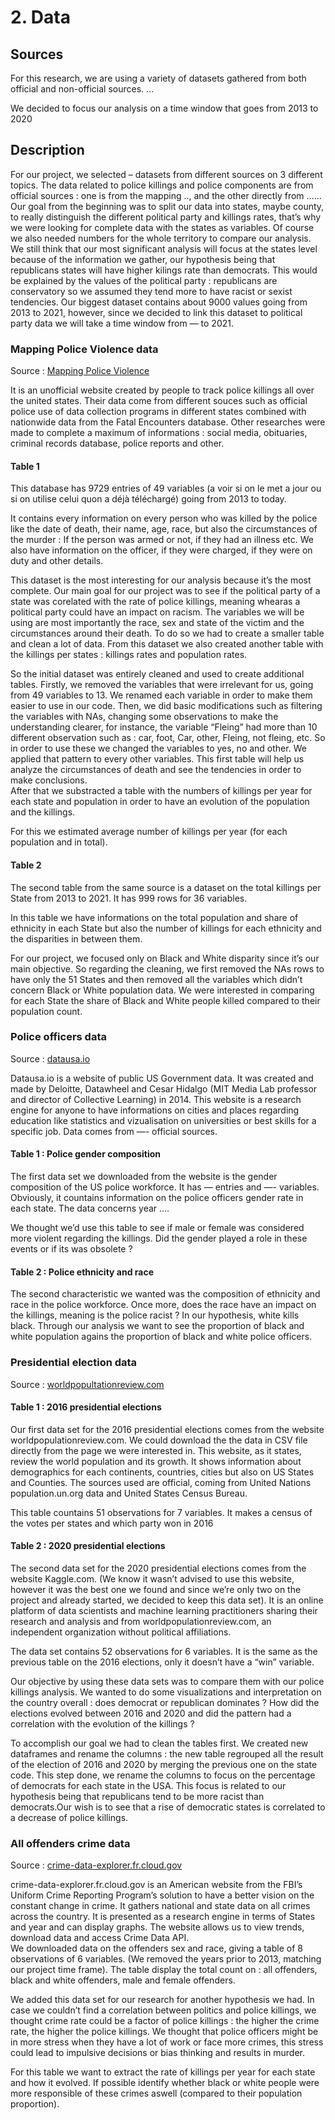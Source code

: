 # 2. Data


## Sources 
For this research, we are using a variety of datasets gathered from both official and non-official sources. 
...

We decided to focus our analysis on a time window that goes from 2013 to 2020

## Description

For our project, we selected – datasets from different sources on 3 different topics. The data related to police killings and police components are from official sources : one is from the mapping .., and the other directly from ……
Our goal from the beginning was to split our data into states, maybe county, to really distinguish the different political party and killings rates, that’s why we were looking for complete data with the states as variables. Of course we also needed numbers for the whole territory to compare our analysis. We still think that our most significant analysis will focus at the states level because of the information we gather, our hypothesis being that republicans states will have higher kilings rate than democrats. This would be explained by the values of the political party : republicans are conservatory so we assumed they tend more to have racist or sexist tendencies. 
Our biggest dataset contains about 9000 values going from 2013 to 2021, however, since we decided to link this dataset to political party data we will take a time window from --- to 2021.

### **Mapping Police Violence data**

Source : [Mapping Police Violence](https://mappingpoliceviolence.org/)  

It is an unofficial website created by people to track police killings all over the united states. Their data come from different souces such as official police use of data collection programs in different states combined with nationwide data from the Fatal Encounters database. Other researches were made to complete a maximum of informations : social media, obituaries, criminal records database, police reports and other. 

#### **Table 1**  

This database has 9729 entries of 49 variables (a voir si on le met a jour ou si on utilise celui quon a déjà téléchargé) going from 2013 to today. 

It contains every information on every person who was killed by the police like the date of death, their name, age, race, but also the circumstances of the murder : If the person was armed or not, if they had an illness etc. We also have information on the officer, if they were charged, if they were on duty and other details.
   
This dataset is the most interesting for our analysis because it’s the most complete. Our main goal for our project was to see if the political party of a state was corelated with the rate of police killings, meaning whearas a political party could have an impact on racism. The variables we will be using are most importantly the race, sex and state of the victim and the circumstances around their death. To do so we had to create a smaller table and clean a lot of data. From this dataset we also created another table with the killings per states : killings rates and population rates. 

So the initial dataset was entirely cleaned and used to create additional tables. Firstly, we removed the variables that were irrelevant for us, going from 49 variables to 13. We renamed each variable in order to make them easier to use in our code. Then, we did basic modifications such as filtering the variables with NAs, changing some observations to make the understanding clearer, for instance, the variable “Fleing” had more than 10 different observation such as : car, foot, Car, other, Fleing, not fleing, etc. So in order to use these we changed the variables to yes, no and other. We applied that pattern to every other variables. This first table will help us analyze the circumstances of death and see the tendencies in order to make conclusions.  
After that we substracted a table with the numbers of killings per year for each state and population in order to have an evolution of the population and the killings. 
  
For this we estimated average number of killings per year (for each population and in total).

#### **Table 2**  

The second table from the same source is a dataset on the total killings per State from 2013 to 2021. It has 999 rows for 36 variables. 

In this table we have informations on the total population and share of ethnicity in each State but also the number of killings for each ethnicity and the disparities in between them. 

For our project, we focused only on Black and White disparity since it's our main objective. So regarding the cleaning, we first removed the NAs rows to have only the 51 States and then removed all the variables which didn't concern Black or White population data. We were interested in comparing for each State the share of Black and White people killed compared to their population count. 

### **Police officers data** 

Source : [datausa.io](https://datausa.io/profile/soc/police-officers#demographics)
  
Datausa.io is a website of public US Government data. It was created and made by Deloitte, Datawheel and Cesar Hidalgo (MIT Media Lab professor and director of Collective Learning) in 2014. This website is a research engine for anyone to have informations on cities and places regarding education like statistics and vizualisation on universities or best skills for a specific job. 
Data comes from ---- official sources. 

#### **Table 1 : Police gender composition**  

The first data set we downloaded from the website is the gender composition of the US police workforce. It has --- entries and ---- variables. Obviously, it countains information on the police officers gender rate in each state. The data concerns year …. 
   
We thought we’d use this table to see if male or female was considered more violent regarding the killings. Did the gender played a role in these events or if its was obsolete ?
   
#### **Table 2 : Police ethnicity and race**
   
The second characteristic we wanted was the composition of ethnicity and race in the police workforce. Once more, does the race have an impact on the killings, meaning is the police racist ? In our hypothesis, white kills black. Through our analysis we want to see the proportion of black and white population agains the proportion of black and white police officers. 


### **Presidential election data** 

Source : [worldpopultationreview.com](https://worldpopulationreview.com/state-rankings/2016-election-results-by-state)  

#### **Table 1 : 2016 presidential elections**  

Our first data set for the 2016 presidential elections comes from the website worldpopulationreview.com. We could download the the data in CSV file directly from the page we were interested in. This website, as it states, review the world population and its growth. It shows information about demographics for each continents, countries, cities but also on US States and Counties. The sources used are official, coming from United Nations population.un.org data and United States Census Bureau. 
  
This table countains 51 observations for 7 variables. It makes a census of the votes per states and which party won in 2016

#### **Table 2 : 2020 presidential elections**      
  
The second data set for the 2020 presidential elections comes from the website Kaggle.com. (We know it wasn’t advised to use this website, however it was the best one we found and since we’re only two on the project and already started, we decided to keep this data set). It is an online platform of data scientists and machine learning practitioners sharing their research and analysis and from worldpopulationreview.com, an independent organization without political affiliations.
  
The data set contains 52 observations for 6 variables. It is the same as the previous table on the 2016 elections, only it doesn’t have a “win” variable. 
  
Our objective by using these data sets was to compare them with our police killings analysis. We wanted to do some visualizations and interpretation on the country overall : does democrat or republican dominates ? How did the elections evolved between 2016 and 2020 and did the pattern had a correlation with the evolution of the killings ? 
  
To accomplish our goal we had to clean the tables first. We created new dataframes and rename the columns : the new table regrouped all the result of the election of 2016 and 2020 by merging the previous one on the state code. This step done, we rename the columns to focus on the percentage of democrats for each state in the USA. This focus is related to our hypothesis being that republicans tend to be more racist than democrats.Our wish is to see that a rise of democratic states is correlated to a decrease of police killings. 
  
  
### **All offenders crime data**   
  
Source : [crime-data-explorer.fr.cloud.gov](https://crime-data-explorer.fr.cloud.gov/pages/explorer/crime/crime-trend )
  
crime-data-explorer.fr.cloud.gov is an American website from the FBI’s Uniform Crime Reporting Program’s solution to have a better vision on the constant change in crime. It gathers national and state data on all crimes across the country. It is presented as a research engine in terms of States and year and can display graphs. The website allows us to view trends, download data and access Crime Data API.   
We downloaded data on the offenders sex and race, giving a table of 8 observations of 6 variables. (We removed the years prior to 2013, matching our project time frame). The table display the total count on : all offenders, black and white offenders, male and female offenders.
  
We added this data set for our research for another hypothesis we had. In case we couldn’t find a correlation between politics and police killings, we thought crime rate could be a factor of police killings : the higher the crime rate, the higher the police killings. We thought that police officers might be in more stress when they have a lot of work or face more crimes, this stress could lead to impulsive decisions or bias thinking and results in murder. 
  
For this table we want to extract the rate of killings per year for each state and how it evolved. If possible identify whether black or white people were more responsible of these crimes aswell (compared to their population proportion).
    


